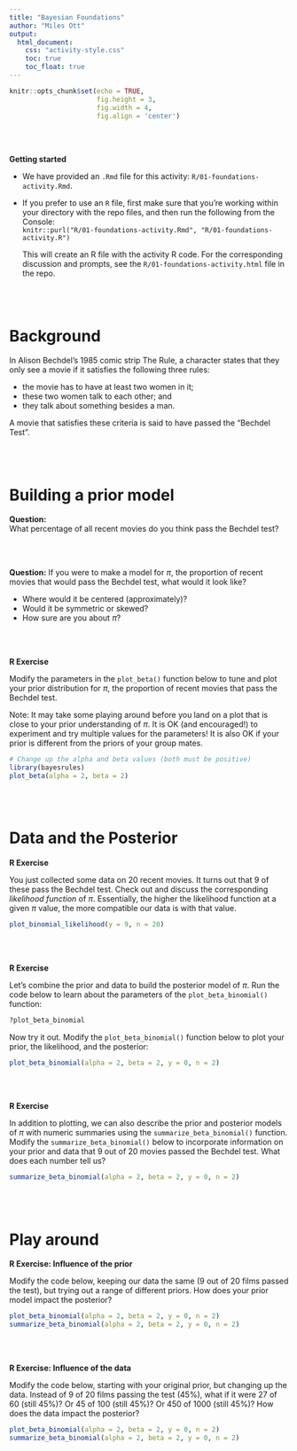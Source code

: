 ```yaml
---
title: "Bayesian Foundations"
author: "Miles Ott"
output: 
  html_document:
    css: "activity-style.css"
    toc: true
    toc_float: true
---
```


```r
knitr::opts_chunk$set(echo = TRUE,
                      fig.height = 3,
                      fig.width = 4,
                      fig.align = 'center')
```


\
\


**Getting started**

- We have provided an `.Rmd` file for this activity: `R/01-foundations-activity.Rmd`.

- If you prefer to use an `R` file, first make sure that you're working within your directory with the repo files, and then run the following from the Console:    
    `knitr::purl("R/01-foundations-activity.Rmd", "R/01-foundations-activity.R")`    
     
     This will create an R file with the activity R code. For the corresponding discussion and prompts, see the `R/01-foundations-activity.html` file in the repo.
     

\
\



# Background

In Alison Bechdel's 1985 comic strip The Rule, a character states that they only see a movie if it satisfies the following three rules:

- the movie has to have at least two women in it;
- these two women talk to each other; and
- they talk about something besides a man.

A movie that satisfies these criteria is said to have passed the "Bechdel Test".

\
\


# Building a prior model

**Question:**    
What percentage of all recent movies do you think pass the Bechdel test?




\
\


**Question:**
If you were to make a model for $\pi$, the proportion of recent movies that would pass the Bechdel test, what would it look like?    

- Where would it be centered (approximately)?
- Would it be symmetric or skewed?
- How sure are you about $\pi$?




\
\


**R Exercise**    

Modify the parameters in the `plot_beta()` function below to tune and plot your prior distribution for $\pi$, the proportion of recent movies that pass the Bechdel test.

Note: It may take some playing around before you land on a plot that is close to your prior understanding of $\pi$. It is OK (and encouraged!) to experiment and try multiple values for the parameters! It is also OK if your prior is different from the priors of your group mates.


```r
# Change up the alpha and beta values (both must be positive)
library(bayesrules)
plot_beta(alpha = 2, beta = 2) 
```



\
\


# Data and the Posterior

**R Exercise**    

You just collected some data on 20 recent movies. It turns out that 9 of these pass the Bechdel test. Check out and discuss the corresponding *likelihood function* of $\pi$. Essentially, the higher the likelihood function at a given $\pi$ value, the more compatible our data is with that value.

```r
plot_binomial_likelihood(y = 9, n = 20)
```



\
\



**R Exercise**

Let's combine the prior and data to build the posterior model of $\pi$. Run the code below to learn about the parameters of the `plot_beta_binomial()` function:

```r
?plot_beta_binomial
```

Now try it out. Modify the `plot_beta_binomial()` function below to plot your prior, the likelihood, and the posterior:

```r
plot_beta_binomial(alpha = 2, beta = 2, y = 0, n = 2)
```




\
\



**R Exercise**

In addition to plotting, we can also describe the prior and posterior models of $\pi$ with numeric summaries using the `summarize_beta_binomial()` function. Modify the `summarize_beta_binomial()` below to incorporate information on your prior and data that 9 out of 20 movies passed the Bechdel test. What does each number tell us?

```r
summarize_beta_binomial(alpha = 2, beta = 2, y = 0, n = 2)
```



\
\



# Play around

**R Exercise: Influence of the prior**    

Modify the code below, keeping our data the same (9 out of 20 films passed the test), but trying out a range of different priors. How does your prior model impact the posterior? 

```r
plot_beta_binomial(alpha = 2, beta = 2, y = 0, n = 2)
summarize_beta_binomial(alpha = 2, beta = 2, y = 0, n = 2)
```



\
\


**R Exercise: Influence of the data**    

Modify the code below, starting with your original prior, but changing up the data. Instead of 9 of 20 films passing the test (45%), what if it were 27 of 60 (still 45%)? Or 45 of 100 (still 45%)? Or 450 of 1000 (still 45%)? How does the data impact the posterior? 

```r
plot_beta_binomial(alpha = 2, beta = 2, y = 0, n = 2)
summarize_beta_binomial(alpha = 2, beta = 2, y = 0, n = 2)
```


